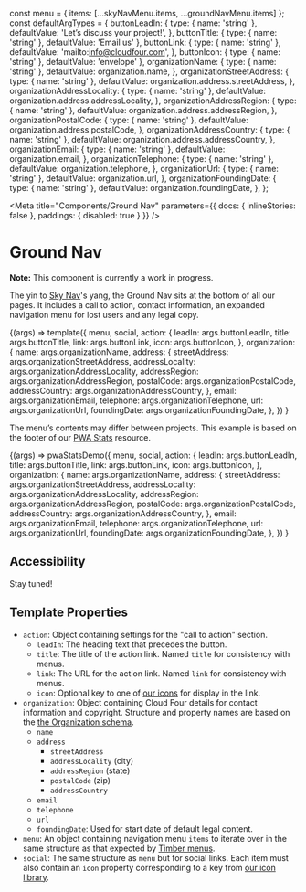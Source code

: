 const menu = { items: [...skyNavMenu.items, ...groundNavMenu.items] };
const defaultArgTypes = {
  buttonLeadIn: {
    type: { name: 'string' },
    defaultValue: 'Let’s discuss your project!',
  },
  buttonTitle: { type: { name: 'string' }, defaultValue: 'Email us' },
  buttonLink: {
    type: { name: 'string' },
    defaultValue: 'mailto:info@cloudfour.com',
  },
  buttonIcon: { type: { name: 'string' }, defaultValue: 'envelope' },
  organizationName: {
    type: { name: 'string' },
    defaultValue: organization.name,
  },
  organizationStreetAddress: {
    type: { name: 'string' },
    defaultValue: organization.address.streetAddress,
  },
  organizationAddressLocality: {
    type: { name: 'string' },
    defaultValue: organization.address.addressLocality,
  },
  organizationAddressRegion: {
    type: { name: 'string' },
    defaultValue: organization.address.addressRegion,
  },
  organizationPostalCode: {
    type: { name: 'string' },
    defaultValue: organization.address.postalCode,
  },
  organizationAddressCountry: {
    type: { name: 'string' },
    defaultValue: organization.address.addressCountry,
  },
  organizationEmail: {
    type: { name: 'string' },
    defaultValue: organization.email,
  },
  organizationTelephone: {
    type: { name: 'string' },
    defaultValue: organization.telephone,
  },
  organizationUrl: {
    type: { name: 'string' },
    defaultValue: organization.url,
  },
  organizationFoundingDate: {
    type: { name: 'string' },
    defaultValue: organization.foundingDate,
  },
};

<!--
Inline stories disabled so media queries will behave as expected within
embedded examples.
-->

<Meta
  title="Components/Ground Nav"
  parameters={{ docs: { inlineStories: false }, paddings: { disabled: true } }}
/>

# Ground Nav

**Note:** This component is currently a work in progress.

The yin to [Sky Nav](/docs/components-sky-nav--dark)'s yang, the Ground Nav sits at the bottom of all our pages. It includes a call to action, contact information, an expanded navigation menu for lost users and any legal copy.

<Canvas>
  <Story
    name="Cloud Four"
    // Currently storybook doesn't have support for nested or grouped args
    // So for now we are just making them all top-level
    // https://github.com/storybookjs/storybook/issues/11525
    // https://github.com/storybookjs/storybook/issues/10979
    argTypes={defaultArgTypes}
  >
    {(args) =>
      template({
        menu,
        social,
        action: {
          leadIn: args.buttonLeadIn,
          title: args.buttonTitle,
          link: args.buttonLink,
          icon: args.buttonIcon,
        },
        organization: {
          name: args.organizationName,
          address: {
            streetAddress: args.organizationStreetAddress,
            addressLocality: args.organizationAddressLocality,
            addressRegion: args.organizationAddressRegion,
            postalCode: args.organizationPostalCode,
            addressCountry: args.organizationAddressCountry,
          },
          email: args.organizationEmail,
          telephone: args.organizationTelephone,
          url: args.organizationUrl,
          foundingDate: args.organizationFoundingDate,
        },
      })
    }
  </Story>
</Canvas>

The menu’s contents may differ between projects. This example is based on the footer of our [PWA Stats](https://www.pwastats.com/) resource.

<Canvas>
  <Story
    name="PWA Stats"
    argTypes={defaultArgTypes}
    args={{
      buttonLeadIn: 'Help us build this resource!',
      buttonTitle: 'Contribute a story',
      buttonLink:
        'https://github.com/cloudfour/pwastats/issues/new?title=Submission:+New+Story',
      buttonIcon: 'brands/github',
    }}
  >
    {(args) =>
      pwaStatsDemo({
        menu,
        social,
        action: {
          leadIn: args.buttonLeadIn,
          title: args.buttonTitle,
          link: args.buttonLink,
          icon: args.buttonIcon,
        },
        organization: {
          name: args.organizationName,
          address: {
            streetAddress: args.organizationStreetAddress,
            addressLocality: args.organizationAddressLocality,
            addressRegion: args.organizationAddressRegion,
            postalCode: args.organizationPostalCode,
            addressCountry: args.organizationAddressCountry,
          },
          email: args.organizationEmail,
          telephone: args.organizationTelephone,
          url: args.organizationUrl,
          foundingDate: args.organizationFoundingDate,
        },
      })
    }
  </Story>
</Canvas>

## Accessibility

Stay tuned!

## Template Properties

- `action`: Object containing settings for the "call to action" section.
  - `leadIn`: The heading text that precedes the button.
  - `title`: The title of the action link. Named `title` for consistency with menus.
  - `link`: The URL for the action link. Named `link` for consistency with menus.
  - `icon`: Optional key to one of [our icons](/docs/design-icons--page) for display in the link.
- `organization`: Object containing Cloud Four details for contact information and copyright. Structure and property names are based on the [the Organization schema](https://schema.org/Organization).
  - `name`
  - `address`
    - `streetAddress`
    - `addressLocality` (city)
    - `addressRegion` (state)
    - `postalCode` (zip)
    - `addressCountry`
  - `email`
  - `telephone`
  - `url`
  - `foundingDate`: Used for start date of default legal content.
- `menu`: An object containing navigation menu `items` to iterate over in the same structure as that expected by [Timber menus](https://timber.github.io/docs/guides/menus/).
- `social`: The same structure as `menu` but for social links. Each item must also contain an `icon` property corresponding to a key from [our icon library](/docs/design-icons--page).
